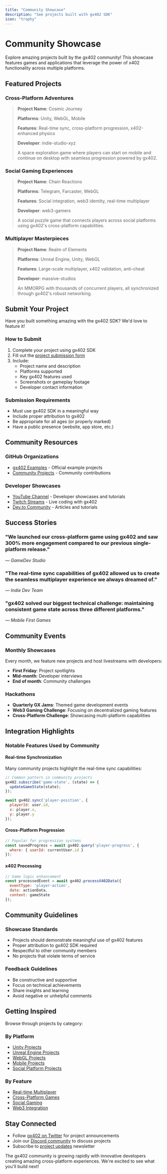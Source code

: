 ```yaml
---
title: "Community Showcase"
description: "See projects built with gx402 SDK"
icon: "trophy"
---
```


# Community Showcase

Explore amazing projects built by the gx402 community! This showcase features games and applications that leverage the power of x402 functionality across multiple platforms.

## Featured Projects

### Cross-Platform Adventures
> **Project Name**: Cosmic Journey
> 
> **Platforms**: Unity, WebGL, Mobile
> 
> **Features**: Real-time sync, cross-platform progression, x402-enhanced physics
> 
> **Developer**: indie-studio-xyz
> 
> A space exploration game where players can start on mobile and continue on desktop with seamless progression powered by gx402.

### Social Gaming Experiences
> **Project Name**: Chain Reactions
> 
> **Platforms**: Telegram, Farcaster, WebGL
> 
> **Features**: Social integration, web3 identity, real-time multiplayer
> 
> **Developer**: web3-gamers
> 
> A social puzzle game that connects players across social platforms using gx402's cross-platform capabilities.

### Multiplayer Masterpieces
> **Project Name**: Realm of Elements
> 
> **Platforms**: Unreal Engine, Unity, WebGL
> 
> **Features**: Large-scale multiplayer, x402 validation, anti-cheat
> 
> **Developer**: massive-studios
> 
> An MMORPG with thousands of concurrent players, all synchronized through gx402's robust networking.

## Submit Your Project

Have you built something amazing with the gx402 SDK? We'd love to feature it!

### How to Submit
1. Complete your project using gx402 SDK
2. Fill out the [project submission form](https://gx402.com/submit-project)
3. Include:
   - Project name and description
   - Platforms supported
   - Key gx402 features used
   - Screenshots or gameplay footage
   - Developer contact information

### Submission Requirements
- Must use gx402 SDK in a meaningful way
- Include proper attribution to gx402
- Be appropriate for all ages (or properly marked)
- Have a public presence (website, app store, etc.)

## Community Resources

### GitHub Organizations
- [gx402 Examples](https://github.com/gx402/examples) - Official example projects
- [Community Projects](https://github.com/topics/gx402) - Community contributions

### Developer Showcases
- [YouTube Channel](https://youtube.com/gx402-devs) - Developer showcases and tutorials
- [Twitch Streams](https://twitch.tv/gx402-showcase) - Live coding with gx402
- [Dev.to Community](https://dev.to/gx402) - Articles and tutorials

## Success Stories

### "We launched our cross-platform game using gx402 and saw 300% more engagement compared to our previous single-platform release." 
*— GameDev Studio*

### "The real-time sync capabilities of gx402 allowed us to create the seamless multiplayer experience we always dreamed of."
*— Indie Dev Team*

### "gx402 solved our biggest technical challenge: maintaining consistent game state across three different platforms."
*— Mobile First Games*

## Community Events

### Monthly Showcases
Every month, we feature new projects and host livestreams with developers:

- **First Friday**: Project spotlights
- **Mid-month**: Developer interviews
- **End of month**: Community challenges

### Hackathons
- **Quarterly GX Jams**: Themed game development events
- **Web3 Gaming Challenge**: Focusing on decentralized gaming features
- **Cross-Platform Challenge**: Showcasing multi-platform capabilities

## Integration Highlights

### Notable Features Used by Community

#### Real-time Synchronization
Many community projects highlight the real-time sync capabilities:

```javascript
// Common pattern in community projects
gx402.subscribe('game-state', (state) => {
  updateGameState(state);
});

await gx402.sync('player-position', {
  playerId: user.id,
  x: player.x,
  y: player.y
});
```

#### Cross-Platform Progression
```javascript
// Popular for progression systems
const savedProgress = await gx402.query('player-progress', {
  where: { userId: currentUser.id }
});
```

#### x402 Processing
```javascript
// Game logic enhancement
const processedEvent = await gx402.processX402Data({
  eventType: 'player-action',
  data: actionData,
  context: gameState
});
```

## Community Guidelines

### Showcase Standards
- Projects should demonstrate meaningful use of gx402 features
- Proper attribution to gx402 SDK required
- Respectful to other community members
- No projects that violate terms of service

### Feedback Guidelines
- Be constructive and supportive
- Focus on technical achievements
- Share insights and learning
- Avoid negative or unhelpful comments

## Getting Inspired

Browse through projects by category:

### By Platform
- [Unity Projects](#unity-projects)
- [Unreal Engine Projects](#unreal-projects)
- [WebGL Projects](#webgl-projects)
- [Mobile Projects](#mobile-projects)
- [Social Platform Projects](#social-projects)

### By Feature
- [Real-time Multiplayer](#multiplayer-projects)
- [Cross-Platform Games](#cross-platform-projects)
- [Social Gaming](#social-games)
- [Web3 Integration](#web3-projects)

## Stay Connected

- Follow [gx402 on Twitter](https://twitter.com/gx402) for project announcements
- Join our [Discord community](https://discord.gg/gx402) to discuss projects
- Subscribe to [project updates](https://gx402.com/updates) newsletter

The gx402 community is growing rapidly with innovative developers creating amazing cross-platform experiences. We're excited to see what you'll build next!
